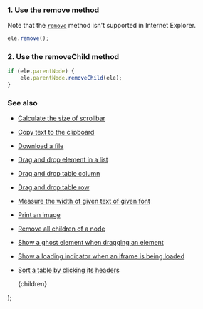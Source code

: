 
### 1. Use the remove method

Note that the [`remove`](https://developer.mozilla.org/en-US/docs/Web/API/ChildNode/remove) method isn't supported in Internet Explorer.

```js
ele.remove();
```

### 2. Use the removeChild method

```js
if (ele.parentNode) {
    ele.parentNode.removeChild(ele);
}
```

### See also

-   [Calculate the size of scrollbar](/calculate-the-size-of-scrollbar)
-   [Copy text to the clipboard](/copy-text-to-the-clipboard)
-   [Download a file](/download-a-file)
-   [Drag and drop element in a list](/drag-and-drop-element-in-a-list)
-   [Drag and drop table column](/drag-and-drop-table-column)
-   [Drag and drop table row](/drag-and-drop-table-row)
-   [Measure the width of given text of given font](/measure-the-width-of-given-text-of-given-font)
-   [Print an image](/print-an-image)
-   [Remove all children of a node](/remove-all-children-of-a-node)
-   [Show a ghost element when dragging an element](/show-a-ghost-element-when-dragging-an-element)
-   [Show a loading indicator when an iframe is being loaded](/show-a-loading-indicator-when-an-iframe-is-being-loaded)
-   [Sort a table by clicking its headers](/sort-a-table-by-clicking-its-headers)

    <PostLayout keywords="" title="Remove an element">
        {children}
    </PostLayout>
);
